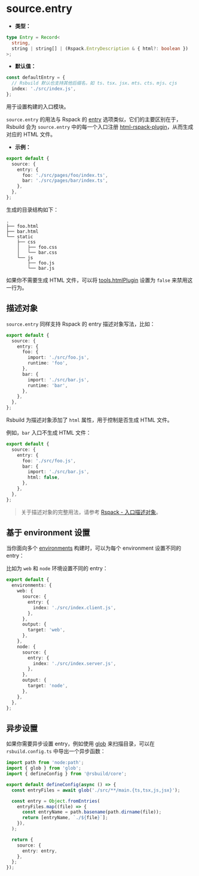 # source.entry

- **类型：**

```ts
type Entry = Record<
  string,
  string | string[] | (Rspack.EntryDescription & { html?: boolean })
>;
```

- **默认值：**

```ts
const defaultEntry = {
  // Rsbuild 默认也支持其他后缀名，如 ts、tsx、jsx、mts、cts、mjs、cjs
  index: './src/index.js',
};
```

用于设置构建的入口模块。

`source.entry` 的用法与 Rspack 的 [entry](https://rspack.dev/config/entry) 选项类似，它们的主要区别在于，Rsbuild 会为 `source.entry` 中的每一个入口注册 [html-rspack-plugin](https://github.com/rspack-contrib/html-rspack-plugin)，从而生成对应的 HTML 文件。

- **示例：**

```ts title="rsbuild.config.ts"
export default {
  source: {
    entry: {
      foo: './src/pages/foo/index.ts',
      bar: './src/pages/bar/index.ts',
    },
  },
};
```

生成的目录结构如下：

```text
.
├── foo.html
├── bar.html
└── static
    ├── css
    │   ├── foo.css
    │   └── bar.css
    └── js
        ├── foo.js
        └── bar.js
```

如果你不需要生成 HTML 文件，可以将 [tools.htmlPlugin](/config/tools/html-plugin) 设置为 `false` 来禁用这一行为。

## 描述对象

`source.entry` 同样支持 Rspack 的 entry 描述对象写法，比如：

```ts title="rsbuild.config.ts"
export default {
  source: {
    entry: {
      foo: {
        import: './src/foo.js',
        runtime: 'foo',
      },
      bar: {
        import: './src/bar.js',
        runtime: 'bar',
      },
    },
  },
};
```

Rsbuild 为描述对象添加了 `html` 属性，用于控制是否生成 HTML 文件。

例如，`bar` 入口不生成 HTML 文件：

```ts title="rsbuild.config.ts"
export default {
  source: {
    entry: {
      foo: './src/foo.js',
      bar: {
        import: './src/bar.js',
        html: false,
      },
    },
  },
};
```

> 关于描述对象的完整用法，请参考 [Rspack - 入口描述对象](https://rspack.dev/config/entry#%E5%85%A5%E5%8F%A3%E6%8F%8F%E8%BF%B0%E5%AF%B9%E8%B1%A1)。

## 基于 environment 设置

当你面向多个 [environments](/config/environments) 构建时，可以为每个 environment 设置不同的 entry：

比如为 `web` 和 `node` 环境设置不同的 entry：

```ts title="rsbuild.config.ts"
export default {
  environments: {
    web: {
      source: {
        entry: {
          index: './src/index.client.js',
        },
      },
      output: {
        target: 'web',
      },
    },
    node: {
      source: {
        entry: {
          index: './src/index.server.js',
        },
      },
      output: {
        target: 'node',
      },
    },
  },
};
```

## 异步设置

如果你需要异步设置 entry，例如使用 [glob](https://www.npmjs.com/package/glob) 来扫描目录，可以在 `rsbuild.config.ts` 中导出一个异步函数：

```ts title="rsbuild.config.ts"
import path from 'node:path';
import { glob } from 'glob';
import { defineConfig } from '@rsbuild/core';

export default defineConfig(async () => {
  const entryFiles = await glob('./src/**/main.{ts,tsx,js,jsx}');

  const entry = Object.fromEntries(
    entryFiles.map((file) => {
      const entryName = path.basename(path.dirname(file));
      return [entryName, `./${file}`];
    }),
  );

  return {
    source: {
      entry: entry,
    },
  };
});
```
